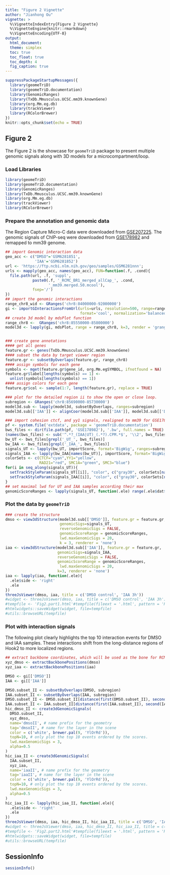 ```yaml
---
title: "Figure 2 Vignette"
author: "Jianhong Ou"
vignette: >
  %\VignetteIndexEntry{Figure 2 Vignette}
  %\VignetteEngine{knitr::rmarkdown}
  %\VignetteEncoding{UTF-8}
output:
  html_document:
  theme: simplex
  toc: true
  toc_float: true
  toc_depth: 4
  fig_caption: true
---
```


```r
suppressPackageStartupMessages({
  library(geomeTriD)
  library(geomeTriD.documentation)
  library(GenomicRanges)
  library(TxDb.Mmusculus.UCSC.mm39.knownGene)
  library(org.Mm.eg.db)
  library(trackViewer)
  library(RColorBrewer)
})
knitr::opts_chunk$set(echo = TRUE)
```

## Figure 2

The Figure 2 is the showcase for `geomeTriD` package to present multiple genomic 
signals along with 3D models for a microcompartment/loop. 

### Load Libraries

```r
library(geomeTriD)
library(geomeTriD.documentation)
library(GenomicRanges)
library(TxDb.Mmusculus.UCSC.mm39.knownGene)
library(org.Mm.eg.db)
library(trackViewer)
library(RColorBrewer)
```

### Prepare the annotation and genomic data
The Region Capture Micro-C data were downloaded from [GSE207225](https://www.ncbi.nlm.nih.gov/geo/query/acc.cgi?acc=GSE207225).
The genomic signals of ChIP-seq were downloaded from [GSE178982](https://www.ncbi.nlm.nih.gov/geo/query/acc.cgi?acc=GSE178982) and remapped to mm39 genome.

```r
## import Genomic interaction data 
geo_acc <- c("DMSO"='GSM6281851',
             'IAA'='GSM6281852')
url <- 'https://ftp.ncbi.nlm.nih.gov/geo/samples/GSM6281nnn';
urls <- mapply(geo_acc, names(geo_acc), FUN=function(.f, .cond){
  file.path(url, .f, 'suppl', 
            paste0(.f, '_RCMC_BR1_merged_allCap_', .cond,
                   '_mm39.merged.50.mcool'),
            fsep='/')
})
## import the genomic interactions
range_chr8_wid <- GRanges('chr8:84000000-92000000')
gi <- importGInteractionsFromUrl(urls=urls, resolution=500, range=range_chr8_wid,
                                 format='cool', normalization='balanced')
## create 3d model by mdsPlot function
range_chr8 <-  GRanges('chr8:85550000-85800000')
model3d <- lapply(gi, mdsPlot, range = range_chr8, k=3, render = 'granges')


### create gene annotations
#### get all genes
feature.gr <- genes(TxDb.Mmusculus.UCSC.mm39.knownGene)
#### subset the data by target viewer region
feature.gr <- subsetByOverlaps(feature.gr, range_chr8)
#### assign symbols for each gene
symbols <- mget(feature.gr$gene_id, org.Mm.egSYMBOL, ifnotfound = NA)
feature.gr$label[lengths(symbols) == 1] <- 
  unlist(symbols[lengths(symbols) == 1])
#### assign colors for each gene
feature.gr$col <- sample(1:7, length(feature.gr), replace = TRUE)

### plot for the detailed region ii to show the open or close loop.
subregion <- GRanges('chr8:85690000-85730000')
model3d.sub <- lapply(model3d, subsetByOverlaps, ranges=subregion)
model3d.sub[['IAA']] <- alignCoor(model3d.sub[['IAA']], model3d.sub[['DMSO']])

### import cohesion ctcf, and yy1 signals, realigned to mm39 for GSE178982
pf <- system.file('extdata', package = 'geomeTriD.documentation')
bws_files <- dir(file.path(pf, 'GSE178982'), '.bw', full.names = TRUE)
(names(bws_files) <- sub('^.*?_(IAA|UT)_(.*?).CPM.*$', '\\2', bws_files))
bw_UT <- bws_files[grepl('_UT_', bws_files)]
bw_IAA <- bws_files[grepl('_IAA_', bws_files)]
signals_UT <- lapply(bw_UT, importScore, format='BigWig', ranges=subregion)
signals_IAA <- lapply(bw_IAA[names(bw_UT)], importScore, format='BigWig', ranges=subregion)
colorSets <- c(CTCF="cyan",YY1="yellow",
               RAD21="red", SMC1A="green", SMC3="blue")
for(i in seq_along(signals_UT)){
  setTrackStyleParam(signals_UT[[i]], "color", c("gray30", colorSets[names(signals_UT)[i]]))
  setTrackStyleParam(signals_IAA[[i]], "color", c("gray30", colorSets[names(signals_UT)[i]]))
}
## set maximal lwd for UT and IAA samples according their max
genomicScoreRanges <- lapply(signals_UT, function(.ele) range(.ele$dat$score))

```

### Plot the data by `geomeTriD`
```r
### create the structure
dmso <- view3dStructure(model3d.sub[['DMSO']], feature.gr = feature.gr,
                        genomicSigs=signals_UT,
                        reverseGenomicSigs = FALSE,
                        genomicScoreRange = genomicScoreRanges,
                        lwd.maxGenomicSigs = 20,
                        k = 3, renderer = 'none')
iaa <- view3dStructure(model3d.sub[['IAA']], feature.gr = feature.gr,
                       genomicSigs=signals_IAA,
                       reverseGenomicSigs = FALSE,
                       genomicScoreRange = genomicScoreRanges,
                        lwd.maxGenomicSigs = 20,
                       k=3, renderer = 'none')
iaa <- lapply(iaa, function(.ele){
  .ele$side <- 'right'
  .ele
})
threeJsViewer(dmso, iaa, title = c('DMSO control', 'IAA 3h'))
#widget <- threeJsViewer(dmso, iaa, title = c('DMSO control', 'IAA 3h'), background = 'white')
#tempfile <- 'Fig2.part1.html'#tempfile(fileext = '.html', pattern = 'RCMC_BR1_IAA_vs_DMSO_Klf1_II.3jsViewer.')
#htmlwidgets::saveWidget(widget, file=tempfile)
#utils::browseURL(tempfile)

```

### Plot with interaction signals

The following plot clearly highlights the top 10 interaction events for DMSO and IAA samples. These interactions shift from the long-distance regions of Hook2 to more localized regions.

```r
## extract backbone coordinates, which will be used as the bone for RCMC data
xyz_dmso <- extractBackbonePositions(dmso)
xyz_iaa <- extractBackbonePositions(iaa)

DMSO <- gi[['DMSO']]
IAA <- gi[['IAA']]

DMSO.subset_II <- subsetByOverlaps(DMSO, subregion)
IAA.subset_II <- subsetByOverlaps(IAA, subregion)
DMSO.subset_II <- DMSO.subset_II[distance(first(DMSO.subset_II), second(DMSO.subset_II))>5000]
IAA.subset_II <- IAA.subset_II[distance(first(IAA.subset_II), second(IAA.subset_II))>5000]
hic_dmso_II <- create3dGenomicSignals(
  DMSO.subset_II, 
  xyz_dmso,
  name='dmsoII', # name prefix for the geometry
  tag='dmsoII', # name for the layer in the scene
  color = c('white', brewer.pal(9, 'YlOrRd')),
  topN=10, # only plot the top 10 events ordered by the scores.
  lwd.maxGenomicSigs = 3,
  alpha=0.5
)
hic_iaa_II <- create3dGenomicSignals(
  IAA.subset_II, 
  xyz_iaa,
  name='iaaII', # name prefix for the geometry
  tag='iaaII', # name for the layer in the scene
  color = c('white', brewer.pal(9, 'YlOrRd')),
  topN=10, # only plot the top 10 events ordered by the scores.
  lwd.maxGenomicSigs = 3,
  alpha=0.5
)
hic_iaa_II <- lapply(hic_iaa_II, function(.ele){
  .ele$side <- 'right'
  .ele
})
threeJsViewer(dmso, iaa, hic_dmso_II, hic_iaa_II, title = c('DMSO', 'IAA 3h'), background = c('gray10', 'gray20', 'gray20', 'gray10'))
#widget <- threeJsViewer(dmso, iaa, hic_dmso_II, hic_iaa_II, title = c('DMSO', 'IAA 3h'), background = c('gray10', 'gray20', 'gray20', 'gray10'))
#tempfile <- 'Fig2.part2.html'#tempfile(fileext = '.html', pattern = 'RCMC_BR1_IAA_vs_DMSO_Klf1_II.3jsViewer.')
#htmlwidgets::saveWidget(widget, file=tempfile)
#utils::browseURL(tempfile)
```

## SessionInfo

```r
sessionInfo()
```
